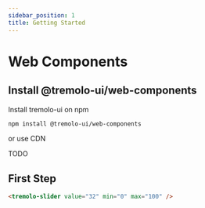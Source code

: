 ```yaml
---
sidebar_position: 1
title: Getting Started
---
```


# Web Components

## Install @tremolo-ui/web-components

Install tremolo-ui on npm

```bash npm2yarn
npm install @tremolo-ui/web-components
```

or use CDN

TODO

## First Step

```html
<tremolo-slider value="32" min="0" max="100" />
```
